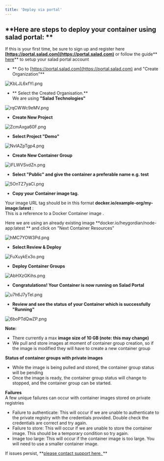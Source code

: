 ```yaml
---
title: 'Deploy via portal'
---
```


## **Here are steps to deploy your container using salad portal: **

If this is your first time, be sure to sign up and register here
**[https://portal.salad.com](https://portal.salad.com)** or follow the guide**
[here](https://docs.salad.com/docs/register-on-salad-portal)** to setup your salad portal account

- ** Go to [https://portal.salad.com](https://portal.salad.com) and "Create Organization"**

![](https://files.readme.io/0dec642-KbLJL6xfYl.png 'KbLJL6xfYl.png')

- ** Select the Created Organisation.**  
  We are using **"Salad Technologies"**

![](https://files.readme.io/dcb0f16-rqCWWc9eMV.png 'rqCWWc9eMV.png')

- **Create New Project**

![](https://files.readme.io/8e6b337-ZcmAxga60F.png 'ZcmAxga60F.png')

- **Select Project "Demo"**

![](https://files.readme.io/d02a76c-NvIAZpTgp4.png 'NvIAZpTgp4.png')

- **Create New Container Group**

![](https://files.readme.io/1640c95-iFLWVSvdZn.png 'iFLWVSvdZn.png')

- **Select "Public" and give the container a preferable name e.g. test**

![](https://files.readme.io/058ba22-5OnTZ7yaCi.png '5OnTZ7yaCi.png')

- **Copy your Container image tag.**

Your image URL tag should be in this format **docker.io/example-org/my-image:latest** :  
This is a reference to a Docker Container image .

Here we are using an already existing image **docker.io/heygordian/node-app:latest ** and click on "Next Container
Resources"

![](https://files.readme.io/d876461-hMC7YOW3Pd.png 'hMC7YOW3Pd.png')

- **Select Review & Deploy**

![](https://files.readme.io/5b9c1a6-FuXuykEx3o.png 'FuXuykEx3o.png')

- **Deploy Container Groups**

![](https://files.readme.io/66c2ec7-AbHXzGKihs.png 'AbHXzGKihs.png')

- **Congratulations! Your Container is now running on Salad Portal**

![](https://files.readme.io/8d8ccfc-u7h6J7yTel.png 'u7h6J7yTel.png')

- **Review and see the status of your Container which is successfully "Running"**

![](https://files.readme.io/6e08ac7-6boPTdQwZP.png '6boPTdQwZP.png')

**Note:**

- There currently a max **image size of 10 GB (note: this may change)**
- We pull and store images at moment of container group creation, so if the image is modified they will have to create a
  new container group

**Status of container groups with private images**

- While the image is being pulled and stored, the container group status will be pending
- Once the image is ready, the container group status will change to stopped, and the container group can be started.

**Failures**  
A few unique failures can occur with container images stored on private registries

- Failure to authenticate: This will occur if we are unable to authenticate to the private registry with the credentials
  provided. Double check the credentials are correct and try again.
- Failure to store: This will occur if we are unable to store the container image. This should be a temporary condition
  so try again.
- Image too large: This will occur if the container image is too large. You will need to use a smaller container image.

If issues persist, **[please contact support here. ](mailto:cloud@salad.com) **
